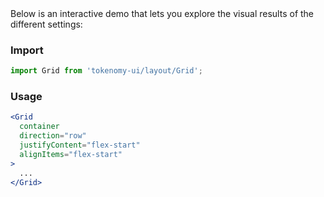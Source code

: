 
<Title>Interactive</Title>
<Subtitle>
  Below is an interactive demo that lets you explore the visual results of the
  different settings:
</Subtitle>

### Import

```jsx
import Grid from 'tokenomy-ui/layout/Grid';
```

<h3 style={{ marginBottom: 25 }}>Usage</h3>

<GridInteractive />

```jsx
<Grid
  container
  direction="row"
  justifyContent="flex-start"
  alignItems="flex-start"
>
  ...
</Grid>
```
